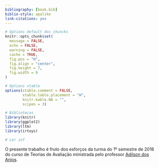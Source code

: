 ```yaml
---
bibliography: [book.bib]
biblio-style: apalike
link-citations: yes
---
```


```r
# Options default dos chuncks
knitr::opts_chunk$set(
  message = FALSE,
  echo = FALSE,
  warning = FALSE,
  cache = TRUE,
  fig.pos = "H",
  fig.align = "center",
  fig.height = 7,
  fig.width = 9
)

# Options xtable
options(xtable.comment = FALSE,
        xtable.table.placement = "H",
        knitr.kable.NA = "",
        scipen = 3)
```

```r
# Bibliotecas
library(knitr)
library(ggplot2)
library(ltm)
library(irtoys)
```

```r
# Ler inf
```

O presente trabalho é fruto dos esforços da turma do 1º semestre de 2018
do curso de Teorias de Avaliação ministrada pelo professor
[Adilson dos Anjos]().
